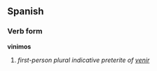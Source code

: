 ==Spanish==
===Verb form===
'''vinimos'''

# ''first-person plural indicative preterite of [[venir]]''